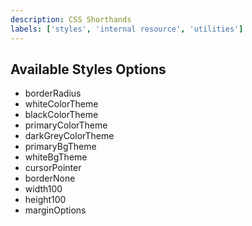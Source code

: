 ```yaml
---
description: CSS Shorthands
labels: ['styles', 'internal resource', 'utilities']
---
```


## Available Styles Options

-   borderRadius
-   whiteColorTheme
-   blackColorTheme
-   primaryColorTheme
-   darkGreyColorTheme
-   primaryBgTheme
-   whiteBgTheme
-   cursorPointer
-   borderNone
-   width100
-   height100
-   marginOptions
